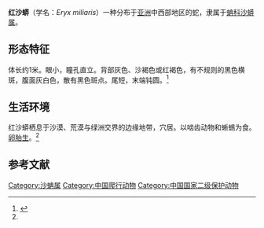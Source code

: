 {{speciesbox
| image = BennyTrapp Eryx miliaris.jpg
| status = LC
| status_system = IUCN3.1
| status_ref =<ref name=iucn>{{IUCN|authors=Tuniyev, B., Ananjeva, N.B., Agasyan, A., Orlov, N.L., Tuniyev, S. & Anderson, S|year=2009|id=157269|title=''Eryx miliaris''|page =e.T157269A5066497|access-date=2021-04-05}}</ref>
| genus = Eryx
| species = miliaris
| authority = ([[彼得·西蒙·帕拉斯|Pallas]], 1773)
| synonyms = *''Anguis miliaris'' <small>Pallas, 1773</small>
*''Eryx miliaris'' <small>Eichwald, 1831</small>
}}
'''红沙蟒'''（学名：''Eryx miliaris''）一种分布于[[亚洲|亚洲]]中西部地区的蛇，隶属于[[蚺科|蚺科]][[沙蟒属|沙蟒属]]。
==形态特征==
体长约1米。眼小，瞳孔直立。背部灰色、沙褐色或红褐色，有不规则的黑色横斑，腹面灰白色，散有黑色斑点。尾短，末端钝圆。<ref name="生物学通报">{{cite journal |author1=郭熙川，龚大洁，赵海滨，宋睿 |title=沙漠中的蟒蛇——红沙蟒 |journal=《生物学通报》 |date=2014 |volume=49 |issue=11 |page=8 |url=https://www.ixueshu.com/document/040191252adcf405318947a18e7f9386.html |accessdate=2021-04-05}}</ref>
==生活环境==
红沙蟒栖息于沙漠、荒漠与绿洲交界的边缘地带，穴居。以啮齿动物和蜥蜴为食。[[卵胎生|卵胎生]]。<ref name="生物学通报"/>

==参考文献==
{{reflist}}
[[Category:沙蚺属|Category:沙蚺属]]
[[Category:中国爬行动物|Category:中国爬行动物]]
[[Category:中国国家二级保护动物|Category:中国国家二级保护动物]]